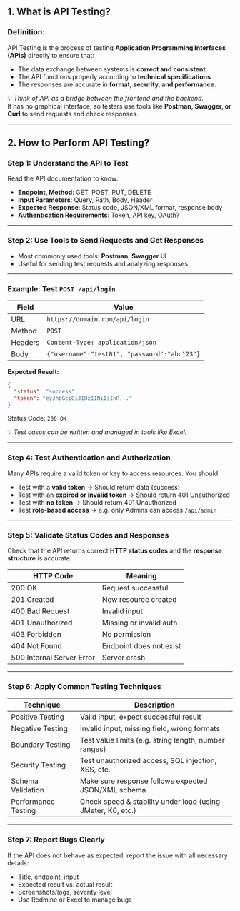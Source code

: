 ## 1. What is API Testing?

### Definition:
API Testing is the process of testing **Application Programming Interfaces (APIs)** directly to ensure that:

- The data exchange between systems is **correct and consistent**.
- The API functions properly according to **technical specifications**.
- The responses are accurate in **format, security, and performance**.

💡 *Think of API as a bridge between the frontend and the backend.*  
It has no graphical interface, so testers use tools like **Postman, Swagger, or Curl** to send requests and check responses.


---

## 2. How to Perform API Testing?

### Step 1: Understand the API to Test

Read the API documentation to know:

- **Endpoint, Method**: GET, POST, PUT, DELETE
- **Input Parameters**: Query, Path, Body, Header
- **Expected Response**: Status code, JSON/XML format, response body
- **Authentication Requirements**: Token, API key, OAuth?

---

### Step 2: Use Tools to Send Requests and Get Responses

- Most commonly used tools: **Postman**, **Swagger UI**
- Useful for sending test requests and analyzing responses

---

### Example: Test `POST /api/login`

| Field   | Value                                |
|---------|--------------------------------------|
| URL     | `https://domain.com/api/login`       |
| Method  | `POST`                                |
| Headers | `Content-Type: application/json`      |
| Body    | `{"username":"test01", "password":"abc123"}` |

**Expected Result:**

```json
{
  "status": "success",
  "token": "eyJhbGciOiJIUzI1NiIsInR..."
}
```

Status Code: `200 OK`

💡 *Test cases can be written and managed in tools like Excel.*

---

### Step 4: Test Authentication and Authorization

Many APIs require a valid token or key to access resources. You should:

- Test with a **valid token** → Should return data (success)
- Test with an **expired or invalid token** → Should return 401 Unauthorized
- Test with **no token** → Should return 401 Unauthorized
- Test **role-based access** → e.g. only Admins can access `/api/admin`

---

### Step 5: Validate Status Codes and Responses

Check that the API returns correct **HTTP status codes** and the **response structure** is accurate.

| HTTP Code | Meaning                        |
|-----------|--------------------------------|
| 200 OK    | Request successful             |
| 201 Created | New resource created         |
| 400 Bad Request | Invalid input            |
| 401 Unauthorized | Missing or invalid auth |
| 403 Forbidden | No permission              |
| 404 Not Found | Endpoint does not exist    |
| 500 Internal Server Error | Server crash   |


---

### Step 6: Apply Common Testing Techniques

| Technique           | Description                                                  |
|---------------------|--------------------------------------------------------------|
| Positive Testing    | Valid input, expect successful result                        |
| Negative Testing    | Invalid input, missing field, wrong formats                  |
| Boundary Testing    | Test value limits (e.g. string length, number ranges)        |
| Security Testing    | Test unauthorized access, SQL injection, XSS, etc.           |
| Schema Validation   | Make sure response follows expected JSON/XML schema          |
| Performance Testing | Check speed & stability under load (using JMeter, K6, etc.)  |

---

### Step 7: Report Bugs Clearly

If the API does not behave as expected, report the issue with all necessary details:

- Title, endpoint, input
- Expected result vs. actual result
- Screenshots/logs, severity level
- Use Redmine or Excel to manage bugs
